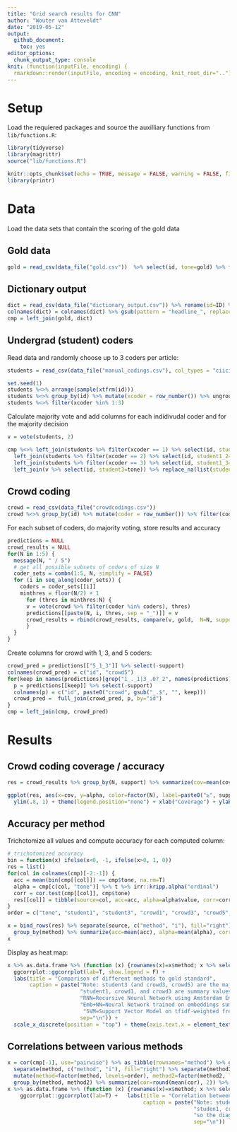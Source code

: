 ```yaml
---
title: "Grid search results for CNN"
author: "Wouter van Atteveldt"
date: "2019-05-12"
output: 
  github_document:
    toc: yes
editor_options: 
  chunk_output_type: console
knit: (function(inputFile, encoding) {
  rmarkdown::render(inputFile, encoding = encoding, knit_root_dir="..") })
---
```


# Setup

Load the requiered packages and source the auxilliary functions from `lib/functions.R`:

```r
library(tidyverse)
library(magrittr)
source("lib/functions.R")
```

```r
knitr::opts_chunk$set(echo = TRUE, message = FALSE, warning = FALSE, fig.path="figures/")
library(printr)
```

# Data

Load the data sets that contain the scoring of the gold data

## Gold data

```r
gold = read_csv(data_file("gold.csv"))  %>% select(id, tone=gold) %>% filter(!is.na(tone))
```

## Dictionary output

```r
dict = read_csv(data_file("dictionary_output.csv")) %>% rename(id=ID) %>% select(-headline_recessie) 
colnames(dict) = colnames(dict) %>% gsub(pattern = "headline_", replacement = "")
cmp = left_join(gold, dict)
```

## Undergrad (student) coders

Read data and randomly choose up to 3 coders per article:

```r
students = read_csv(data_file("manual_codings.csv"), col_types = "ciici") %>% select(id=ID, Codeur, tone) %>% filter(id %in% gold$id, !is.na(tone)) %>% mutate(id=as.numeric(id))

set.seed(1)
students %<>% arrange(sample(xtfrm(id)))
students %<>% group_by(id) %>% mutate(xcoder = row_number()) %>% ungroup
students %<>% filter(xcoder %in% 1:3) 
```

Calculate majority vote and add columns for each indidivudal coder and for the majority decision

```r
v = vote(students, 2)

cmp %<>% left_join(students %>% filter(xcoder == 1) %>% select(id, student1_1=tone)) %>% 
  left_join(students %>% filter(xcoder == 2) %>% select(id, student1_2=tone)) %>% 
  left_join(students %>% filter(xcoder == 3) %>% select(id, student1_3=tone)) %>% 
  left_join(v %>% select(id, student3=tone)) %>% replace_na(list(student3=0))
```

## Crowd coding

```r
crowd = read_csv(data_file("crowdcodings.csv"))
crowd %<>% group_by(id) %>% mutate(coder = row_number()) %>% filter(coder <= 5)
```

For each subset of coders, do majority voting, store results and accuracy

```r
predictions = NULL
crowd_results = NULL
for(N in 1:5) {
  message(N, " / 5")
  # get all possible subsets of coders of size N
  coder_sets = combn(1:5, N, simplify = FALSE)
  for (i in seq_along(coder_sets)) {
    coders = coder_sets[[i]]
    minthres = floor(N/2) + 1
      for (thres in minthres:N) {
      v = vote(crowd %>% filter(coder %in% coders), thres)
      predictions[[paste(N, i, thres, sep = "_")]] = v
      crowd_results = rbind(crowd_results, compare(v, gold,  N=N, support=thres, i=i))
      }
  }
}
```

Create columns for crowd with 1, 3, and 5 coders:

```r
crowd_pred = predictions[["5_1_3"]] %>% select(-support)
colnames(crowd_pred) = c("id", "crowd5")
for(keep in names(predictions)[grep("1_._1|3_.0?_2", names(predictions))]) {
  p = predictions[[keep]] %>% select(-support) 
  colnames(p) = c("id", paste0("crowd", gsub("_.$", "", keep)))
  crowd_pred =  full_join(crowd_pred, p, by="id")
}
cmp = left_join(cmp, crowd_pred)
```

# Results

## Crowd coding coverage / accuracy

```r

res = crowd_results %>% group_by(N, support) %>% summarize(cov=mean(cov), acc=mean(acc), alpha=mean(alpha))

ggplot(res, aes(x=cov, y=alpha, color=factor(N), label=paste0("≥", support, " / ", N))) + geom_point() + geom_line() + geom_text(vjust=1) + 
  ylim(.8, 1) + theme(legend.position="none") + xlab("Coverage") + ylab("Alpha (ordinal)")

```

## Accuracy per method

Trichotomize all values and compute accuracy for each computed column:

```r
# trichotomized accuracy
bin = function(x) ifelse(x<0, -1, ifelse(x>0, 1, 0))
res = list()
for(col in colnames(cmp)[-2:-1]) {
  acc = mean(bin(cmp[[col]]) == cmp$tone, na.rm=T)
  alpha = cmp[c(col, "tone")] %>% t %>% irr::kripp.alpha("ordinal")
  corr = cor.test(cmp[[col]], cmp$tone)
  res[[col]] = tibble(source=col, acc=acc, alpha=alpha$value, corr=corr$estimate)
}
order = c("tone", "student1", "student3", "crowd1", "crowd3", "crowd5", "CNN", "SVM", "DANEW", "pattern", "polyglot", "boukes", "LMcD", "AFINN", "LSS")

x = bind_rows(res) %>% separate(source, c("method", "i"), fill="right") %>% mutate(method=factor(method, levels=order)) %>% 
  group_by(method) %>% summarize(acc=mean(acc), alpha=mean(alpha), corr=mean(corr))
x
```

Display as heat map:

```r
x %>% as.data.frame %>% (function (x) {rownames(x)=x$method; x %>% select(-method)}) %>% as.matrix %>% t %>% 
  ggcorrplot::ggcorrplot(lab=T, show.legend = F) +   
  labs(title = "Comparison of different methods to gold standard",
       caption = paste("Note: student3 (and crowd3, crowd5) are the majority vote between 3 (or 5) student/crowd coders.",
                       "student1, crowd1, and crowd3 are summary values for multiple (combinations of) coders.",
                       "RNN=Recursive Neural Network using Amsterdam Embedding Model;",
                       "Emb+NN=Neural Network trained on embeddings summed per doc;",
                        "SVM=Support Vector Model on tfidf-weighted freqs",
                       sep="\n")) +
  scale_x_discrete(position = "top") + theme(axis.text.x = element_text(angle = 0, hjust = .5))
```

## Correlations between various methods

```r
x = cor(cmp[-1], use="pairwise") %>% as_tibble(rownames="method") %>% gather("method2", "cor", -method) %>% 
  separate(method, c("method", "i"), fill="right") %>% separate(method2, c("method2", "i2"), fill="right") %>%
  mutate(method=factor(method, levels=order), method2=factor(method2, levels=order)) %>% 
  group_by(method, method2) %>% summarize(cor=round(mean(cor), 2)) %>% spread(method2, cor)
x %>% as.data.frame %>% (function (x) {rownames(x)=x$method; x %>% select(-method)}) %>% as.matrix %>% t %>% 
    ggcorrplot::ggcorrplot(lab=T) +   labs(title = "Correlation between methods",
                                           caption = paste("Note: student3 (and crowd3, crowd5) are the majority vote between 3 (or 5) student/crowd coders.",
                                                           "studen1, crowd1, and crowd3 are summary values for multiple (combinations of) coders,",
                                                           "so the diagonal reflects the average correlation between them",
                                                           sep="\n"))
```